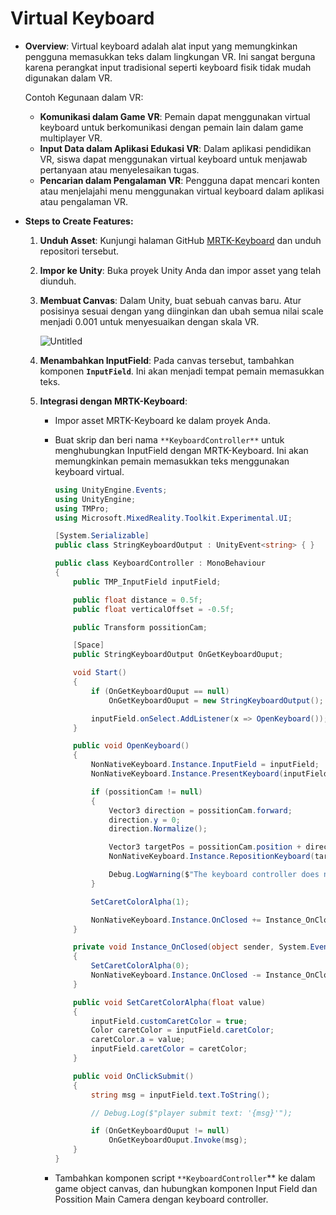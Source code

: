 # Virtual Keyboard

- **Overview**: Virtual keyboard adalah alat input yang memungkinkan pengguna memasukkan teks dalam lingkungan VR. Ini sangat berguna karena perangkat input tradisional seperti keyboard fisik tidak mudah digunakan dalam VR.
    
    Contoh Kegunaan dalam VR:
    
    - **Komunikasi dalam Game VR**: Pemain dapat menggunakan virtual keyboard untuk berkomunikasi dengan pemain lain dalam game multiplayer VR.
    - **Input Data dalam Aplikasi Edukasi VR**: Dalam aplikasi pendidikan VR, siswa dapat menggunakan virtual keyboard untuk menjawab pertanyaan atau menyelesaikan tugas.
    - **Pencarian dalam Pengalaman VR**: Pengguna dapat mencari konten atau menjelajahi menu menggunakan virtual keyboard dalam aplikasi atau pengalaman VR.
    
- **Steps to Create Features:**
    1. **Unduh Asset**: Kunjungi halaman GitHub [MRTK-Keyboard](https://github.com/Ayfel/MRTK-Keyboard) dan unduh repositori tersebut.
    2. **Impor ke Unity**: Buka proyek Unity Anda dan impor asset yang telah diunduh.
    3. **Membuat Canvas**: Dalam Unity, buat sebuah canvas baru. Atur posisinya sesuai dengan yang diinginkan dan ubah semua nilai scale menjadi 0.001 untuk menyesuaikan dengan skala VR.
        
        ![Untitled](https://prod-files-secure.s3.us-west-2.amazonaws.com/05cdfccc-adb3-469e-aac5-6dc11ecc1b49/da998ad4-99cc-4353-a63e-b59e9180a954/Untitled.png)
        
    4. **Menambahkan InputField**: Pada canvas tersebut, tambahkan komponen **`InputField`**. Ini akan menjadi tempat pemain memasukkan teks.
    5. **Integrasi dengan MRTK-Keyboard**:
        - Impor asset MRTK-Keyboard ke dalam proyek Anda.
        - Buat skrip dan beri nama `**KeyboardController**` untuk menghubungkan InputField dengan MRTK-Keyboard. Ini akan memungkinkan pemain memasukkan teks menggunakan keyboard virtual.
            
            ```csharp copy
            using UnityEngine.Events;
            using UnityEngine;
            using TMPro;
            using Microsoft.MixedReality.Toolkit.Experimental.UI;
            
            [System.Serializable]
            public class StringKeyboardOutput : UnityEvent<string> { }
            
            public class KeyboardController : MonoBehaviour
            {
                public TMP_InputField inputField;
            
                public float distance = 0.5f;
                public float verticalOffset = -0.5f;
            
                public Transform possitionCam;
            
                [Space]
                public StringKeyboardOutput OnGetKeyboardOuput;
            
                void Start()
                {
                    if (OnGetKeyboardOuput == null)
                        OnGetKeyboardOuput = new StringKeyboardOutput();
            
                    inputField.onSelect.AddListener(x => OpenKeyboard());
                }
            
                public void OpenKeyboard()
                {
                    NonNativeKeyboard.Instance.InputField = inputField;
                    NonNativeKeyboard.Instance.PresentKeyboard(inputField.text);
            
                    if (possitionCam != null)
                    {
                        Vector3 direction = possitionCam.forward;
                        direction.y = 0;
                        direction.Normalize();
            
                        Vector3 targetPos = possitionCam.position + direction * distance + Vector3.up * verticalOffset;
                        NonNativeKeyboard.Instance.RepositionKeyboard(targetPos);
            
                        Debug.LogWarning($"The keyboard controller does not find the value of positionCam, enter the transform camera origin into a variable");
                    }
            
                    SetCaretColorAlpha(1);
            
                    NonNativeKeyboard.Instance.OnClosed += Instance_OnClosed;
                }
            
                private void Instance_OnClosed(object sender, System.EventArgs a)
                {
                    SetCaretColorAlpha(0);
                    NonNativeKeyboard.Instance.OnClosed -= Instance_OnClosed;
                }
            
                public void SetCaretColorAlpha(float value)
                {
                    inputField.customCaretColor = true;
                    Color caretColor = inputField.caretColor;
                    caretColor.a = value;
                    inputField.caretColor = caretColor;
                }
            
                public void OnClickSubmit()
                {
                    string msg = inputField.text.ToString();
            
                    // Debug.Log($"player submit text: '{msg}'");
            
                    if (OnGetKeyboardOuput != null)
                        OnGetKeyboardOuput.Invoke(msg);
                }
            }
            ```
            
        - Tambahkan komponen script `**KeyboardController`** ke dalam game object canvas, dan hubungkan komponen Input Field dan Possition Main Camera dengan keyboard controller.